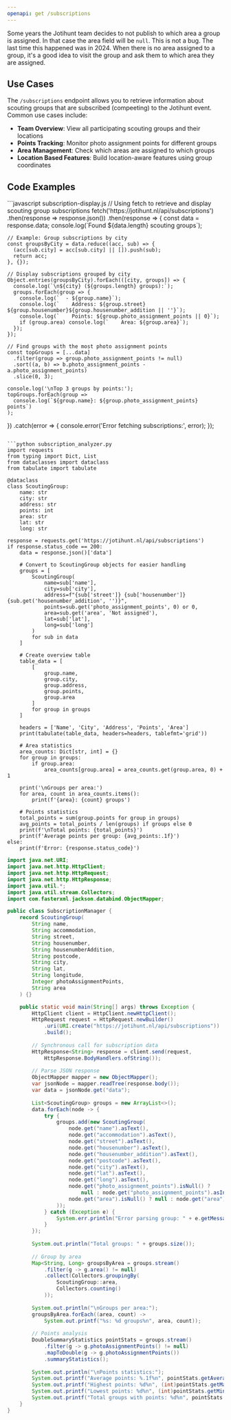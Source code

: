 ```yaml
---
openapi: get /subscriptions
---
```


<Warning>
Some years the Jotihunt team decides to not publish to which area a group is assigned. In that case the area field will be <code>null</code>.
This is not a bug. The last time this happened was in 2024.
</Warning>

<Tip>
When there is no area assigned to a group, it's a good idea to visit the group and ask them to which area they are assigned.
</Tip>

## Use Cases

The `/subscriptions` endpoint allows you to retrieve information about scouting groups that are subscribed (compeeting) to the Jotihunt event. Common use cases include:

- **Team Overview**: View all participating scouting groups and their locations
- **Points Tracking**: Monitor photo assignment points for different groups
- **Area Management**: Check which areas are assigned to which groups
- **Location Based Features**: Build location-aware features using group coordinates

## Code Examples

<CodeGroup>
```javascript subscription-display.js
// Using fetch to retrieve and display scouting group subscriptions
fetch('https://jotihunt.nl/api/subscriptions')
  .then(response => response.json())
  .then(response => {
    const data = response.data;
    console.log(`Found ${data.length} scouting groups`);
    
    // Example: Group subscriptions by city
    const groupsByCity = data.reduce((acc, sub) => {
      (acc[sub.city] = acc[sub.city] || []).push(sub);
      return acc;
    }, {});
    
    // Display subscriptions grouped by city
    Object.entries(groupsByCity).forEach(([city, groups]) => {
      console.log(`\n${city} (${groups.length} groups):`);
      groups.forEach(group => {
        console.log(`  - ${group.name}`);
        console.log(`    Address: ${group.street} ${group.housenumber}${group.housenumber_addition || ''}`);
        console.log(`    Points: ${group.photo_assignment_points || 0}`);
        if (group.area) console.log(`    Area: ${group.area}`);
      });
    });
    
    // Find groups with the most photo assignment points
    const topGroups = [...data]
      .filter(group => group.photo_assignment_points != null)
      .sort((a, b) => b.photo_assignment_points - a.photo_assignment_points)
      .slice(0, 3);
      
    console.log('\nTop 3 groups by points:');
    topGroups.forEach(group => 
      console.log(`${group.name}: ${group.photo_assignment_points} points`)
    );
  })
  .catch(error => {
    console.error('Error fetching subscriptions:', error);
  });
```

```python subscription_analyzer.py
import requests
from typing import Dict, List
from dataclasses import dataclass
from tabulate import tabulate

@dataclass
class ScoutingGroup:
    name: str
    city: str
    address: str
    points: int
    area: str
    lat: str
    long: str

response = requests.get('https://jotihunt.nl/api/subscriptions')
if response.status_code == 200:
    data = response.json()['data']
    
    # Convert to ScoutingGroup objects for easier handling
    groups = [
        ScoutingGroup(
            name=sub['name'],
            city=sub['city'],
            address=f"{sub['street']} {sub['housenumber']}{sub.get('housenumber_addition', '')}",
            points=sub.get('photo_assignment_points', 0) or 0,
            area=sub.get('area', 'Not assigned'),
            lat=sub['lat'],
            long=sub['long']
        )
        for sub in data
    ]
    
    # Create overview table
    table_data = [
        [
            group.name,
            group.city,
            group.address,
            group.points,
            group.area
        ]
        for group in groups
    ]
    
    headers = ['Name', 'City', 'Address', 'Points', 'Area']
    print(tabulate(table_data, headers=headers, tablefmt='grid'))
    
    # Area statistics
    area_counts: Dict[str, int] = {}
    for group in groups:
        if group.area:
            area_counts[group.area] = area_counts.get(group.area, 0) + 1
            
    print('\nGroups per area:')
    for area, count in area_counts.items():
        print(f'{area}: {count} groups')
        
    # Points statistics
    total_points = sum(group.points for group in groups)
    avg_points = total_points / len(groups) if groups else 0
    print(f'\nTotal points: {total_points}')
    print(f'Average points per group: {avg_points:.1f}')
else:
    print(f'Error: {response.status_code}')
```

```java SubscriptionManager.java
import java.net.URI;
import java.net.http.HttpClient;
import java.net.http.HttpRequest;
import java.net.http.HttpResponse;
import java.util.*;
import java.util.stream.Collectors;
import com.fasterxml.jackson.databind.ObjectMapper;

public class SubscriptionManager {
    record ScoutingGroup(
        String name,
        String accommodation,
        String street,
        String housenumber,
        String housenumberAddition,
        String postcode,
        String city,
        String lat,
        String longitude,
        Integer photoAssignmentPoints,
        String area
    ) {}

    public static void main(String[] args) throws Exception {
        HttpClient client = HttpClient.newHttpClient();
        HttpRequest request = HttpRequest.newBuilder()
            .uri(URI.create("https://jotihunt.nl/api/subscriptions"))
            .build();
            
        // Synchronous call for subscription data
        HttpResponse<String> response = client.send(request, 
            HttpResponse.BodyHandlers.ofString());
        
        // Parse JSON response
        ObjectMapper mapper = new ObjectMapper();
        var jsonNode = mapper.readTree(response.body());
        var data = jsonNode.get("data");
        
        List<ScoutingGroup> groups = new ArrayList<>();
        data.forEach(node -> {
            try {
                groups.add(new ScoutingGroup(
                    node.get("name").asText(),
                    node.get("accommodation").asText(),
                    node.get("street").asText(),
                    node.get("housenumber").asText(),
                    node.get("housenumber_addition").asText(),
                    node.get("postcode").asText(),
                    node.get("city").asText(),
                    node.get("lat").asText(),
                    node.get("long").asText(),
                    node.get("photo_assignment_points").isNull() ? 
                        null : node.get("photo_assignment_points").asInt(),
                    node.get("area").isNull() ? null : node.get("area").asText()
                ));
            } catch (Exception e) {
                System.err.println("Error parsing group: " + e.getMessage());
            }
        });
        
        System.out.println("Total groups: " + groups.size());
        
        // Group by area
        Map<String, Long> groupsByArea = groups.stream()
            .filter(g -> g.area() != null)
            .collect(Collectors.groupingBy(
                ScoutingGroup::area,
                Collectors.counting()
            ));
            
        System.out.println("\nGroups per area:");
        groupsByArea.forEach((area, count) -> 
            System.out.printf("%s: %d groups%n", area, count));
            
        // Points analysis
        DoubleSummaryStatistics pointStats = groups.stream()
            .filter(g -> g.photoAssignmentPoints() != null)
            .mapToDouble(g -> g.photoAssignmentPoints())
            .summaryStatistics();
            
        System.out.println("\nPoints statistics:");
        System.out.printf("Average points: %.1f%n", pointStats.getAverage());
        System.out.printf("Highest points: %d%n", (int)pointStats.getMax());
        System.out.printf("Lowest points: %d%n", (int)pointStats.getMin());
        System.out.printf("Total groups with points: %d%n", pointStats.getCount());
    }
}
```
</CodeGroup>